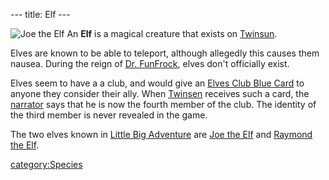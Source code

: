 ---
title: Elf
---

{{twinsunica import}}[[Image:Joe the Elf.jpg|right|thumb|[[Joe the Elf]]]]
An '''Elf''' is a magical creature that exists on [[Twinsun]].

Elves are known to be able to teleport, although allegedly this causes them nausea. During the reign of [[Dr. FunFrock]], elves don't officially exist.

Elves seem to have a a club, and would give an [[Elves Club Blue Card]] to anyone they consider their ally. When [[Twinsen]] receives such a card, the [[narrator]] says that he is now the fourth member of the club. The identity of the third member is never revealed in the game.

The two elves known in [[Little Big Adventure]] are [[Joe the Elf]] and [[Raymond the Elf]]. 

[[category:Species]]
